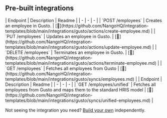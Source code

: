 
## Pre-built integrations

<AccordionGroup>


<Accordion title="Employees">
| Endpoint | Description | Readme |
| - | - | - |
| `POST /employees` | Creates an employee in Gusto. | [🔗](https://github.com/NangoHQ/integration-templates/blob/main/integrations/gusto/actions/create-employee.md) |
| `PUT /employees` | Updates an employee in Gusto. | [🔗](https://github.com/NangoHQ/integration-templates/blob/main/integrations/gusto/actions/update-employee.md) |
| `DELETE /employees` | Terminates an employee in Gusto. | [🔗](https://github.com/NangoHQ/integration-templates/blob/main/integrations/gusto/actions/terminate-employee.md) |
| `GET /employees` | Fetches all employees from Gusto | [🔗](https://github.com/NangoHQ/integration-templates/blob/main/integrations/gusto/syncs/employees.md) |
</Accordion>


<Accordion title="Unified HRIS API">
| Endpoint | Description | Readme |
| - | - | - |
| `GET /employees/unified` | Fetches all employees from Gusto and maps them to the standard HRIS model | [🔗](https://github.com/NangoHQ/integration-templates/blob/main/integrations/gusto/syncs/unified-employees.md) |
</Accordion>

</AccordionGroup>

<Tip>Not seeing the integration you need? [Build your own](https://docs.nango.dev/guides/custom-integrations/overview) independently.</Tip>
